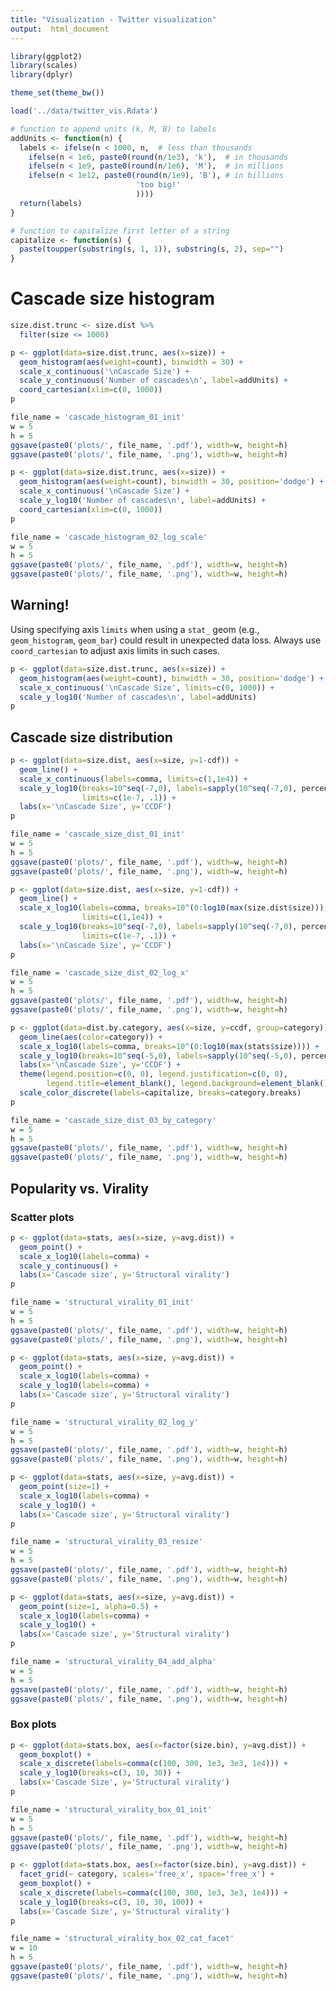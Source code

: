 ```yaml
---
title: "Visualization - Twitter visualization"
output:  html_document
---
```


```r
library(ggplot2)
library(scales)
library(dplyr)

theme_set(theme_bw())

load('../data/twitter_vis.Rdata')

# function to append units (k, M, B) to labels
addUnits <- function(n) {
  labels <- ifelse(n < 1000, n,  # less than thousands
    ifelse(n < 1e6, paste0(round(n/1e3), 'k'),  # in thousands
    ifelse(n < 1e9, paste0(round(n/1e6), 'M'),  # in millions
    ifelse(n < 1e12, paste0(round(n/1e9), 'B'), # in billions
                            'too big!'
                            ))))
  return(labels)
}

# function to capitalize first letter of a string
capitalize <- function(s) {
  paste(toupper(substring(s, 1, 1)), substring(s, 2), sep="")
}
```

# Cascade size histogram

```r
size.dist.trunc <- size.dist %>%
  filter(size <= 1000)

p <- ggplot(data=size.dist.trunc, aes(x=size)) +
  geom_histogram(aes(weight=count), binwidth = 30) +
  scale_x_continuous('\nCascade Size') +
  scale_y_continuous('Number of cascades\n', label=addUnits) +
  coord_cartesian(xlim=c(0, 1000))
p
```

```r
file_name = 'cascade_histogram_01_init'
w = 5
h = 5
ggsave(paste0('plots/', file_name, '.pdf'), width=w, height=h)
ggsave(paste0('plots/', file_name, '.png'), width=w, height=h)
```

```r
p <- ggplot(data=size.dist.trunc, aes(x=size)) +
  geom_histogram(aes(weight=count), binwidth = 30, position='dodge') +
  scale_x_continuous('\nCascade Size') +
  scale_y_log10('Number of cascades\n', label=addUnits) +
  coord_cartesian(xlim=c(0, 1000))
p
```

```r
file_name = 'cascade_histogram_02_log_scale'
w = 5
h = 5
ggsave(paste0('plots/', file_name, '.pdf'), width=w, height=h)
ggsave(paste0('plots/', file_name, '.png'), width=w, height=h)
```

## Warning!

Using specifying axis `limits` when using a `stat_` geom (e.g., 
`geom_histogram`, `geom_bar`) could result in unexpected data loss.
Always use `coord_cartesian` to adjust axis limits in such cases.

```r
p <- ggplot(data=size.dist.trunc, aes(x=size)) +
  geom_histogram(aes(weight=count), binwidth = 30, position='dodge') +
  scale_x_continuous('\nCascade Size', limits=c(0, 1000)) +
  scale_y_log10('Number of cascades\n', label=addUnits)
p
```


## Cascade size distribution

```r
p <- ggplot(data=size.dist, aes(x=size, y=1-cdf)) +
  geom_line() + 
  scale_x_continuous(labels=comma, limits=c(1,1e4)) + 
  scale_y_log10(breaks=10^seq(-7,0), labels=sapply(10^seq(-7,0), percent),
                limits=c(1e-7, .1)) + 
  labs(x='\nCascade Size', y='CCDF')
p
```

```r
file_name = 'cascade_size_dist_01_init'
w = 5
h = 5
ggsave(paste0('plots/', file_name, '.pdf'), width=w, height=h)
ggsave(paste0('plots/', file_name, '.png'), width=w, height=h)
```

```r
p <- ggplot(data=size.dist, aes(x=size, y=1-cdf)) +
  geom_line() +
  scale_x_log10(labels=comma, breaks=10^(0:log10(max(size.dist$size))),
                limits=c(1,1e4)) +
  scale_y_log10(breaks=10^seq(-7,0), labels=sapply(10^seq(-7,0), percent),
                limits=c(1e-7, .1)) +
  labs(x='\nCascade Size', y='CCDF') 
p
```

```r
file_name = 'cascade_size_dist_02_log_x'
w = 5
h = 5
ggsave(paste0('plots/', file_name, '.pdf'), width=w, height=h)
ggsave(paste0('plots/', file_name, '.png'), width=w, height=h)
```

```r
p <- ggplot(data=dist.by.category, aes(x=size, y=ccdf, group=category)) +
  geom_line(aes(color=category)) +
  scale_x_log10(labels=comma, breaks=10^(0:log10(max(stats$size)))) +
  scale_y_log10(breaks=10^seq(-5,0), labels=sapply(10^seq(-5,0), percent)) +
  labs(x='\nCascade Size', y='CCDF') +
  theme(legend.position=c(0, 0), legend.justification=c(0, 0), 
        legend.title=element_blank(), legend.background=element_blank()) +
  scale_color_discrete(labels=capitalize, breaks=category.breaks)
p
```

```r
file_name = 'cascade_size_dist_03_by_category'
w = 5
h = 5
ggsave(paste0('plots/', file_name, '.pdf'), width=w, height=h)
ggsave(paste0('plots/', file_name, '.png'), width=w, height=h)
```


## Popularity vs. Virality

### Scatter plots

```r
p <- ggplot(data=stats, aes(x=size, y=avg.dist)) +
  geom_point() +
  scale_x_log10(labels=comma) +
  scale_y_continuous() +
  labs(x='Cascade size', y='Structural virality')
p
```

```r
file_name = 'structural_virality_01_init'
w = 5
h = 5
ggsave(paste0('plots/', file_name, '.pdf'), width=w, height=h)
ggsave(paste0('plots/', file_name, '.png'), width=w, height=h)
```

```r
p <- ggplot(data=stats, aes(x=size, y=avg.dist)) +
  geom_point() +
  scale_x_log10(labels=comma) +
  scale_y_log10(labels=comma) +
  labs(x='Cascade size', y='Structural virality')
p
```

```r
file_name = 'structural_virality_02_log_y'
w = 5
h = 5
ggsave(paste0('plots/', file_name, '.pdf'), width=w, height=h)
ggsave(paste0('plots/', file_name, '.png'), width=w, height=h)
```

```r
p <- ggplot(data=stats, aes(x=size, y=avg.dist)) +
  geom_point(size=1) +
  scale_x_log10(labels=comma) +
  scale_y_log10() +
  labs(x='Cascade size', y='Structural virality')
p
```

```r
file_name = 'structural_virality_03_resize'
w = 5
h = 5
ggsave(paste0('plots/', file_name, '.pdf'), width=w, height=h)
ggsave(paste0('plots/', file_name, '.png'), width=w, height=h)
```

```r
p <- ggplot(data=stats, aes(x=size, y=avg.dist)) +
  geom_point(size=1, alpha=0.5) +
  scale_x_log10(labels=comma) +
  scale_y_log10() +
  labs(x='Cascade size', y='Structural virality')
p
```

```r
file_name = 'structural_virality_04_add_alpha'
w = 5
h = 5
ggsave(paste0('plots/', file_name, '.pdf'), width=w, height=h)
ggsave(paste0('plots/', file_name, '.png'), width=w, height=h)
```

### Box plots

```r
p <- ggplot(data=stats.box, aes(x=factor(size.bin), y=avg.dist)) +
  geom_boxplot() +
  scale_x_discrete(labels=comma(c(100, 300, 1e3, 3e3, 1e4))) +
  scale_y_log10(breaks=c(3, 10, 30)) +
  labs(x='Cascade Size', y='Structural virality')
p
```

```r
file_name = 'structural_virality_box_01_init'
w = 5
h = 5
ggsave(paste0('plots/', file_name, '.pdf'), width=w, height=h)
ggsave(paste0('plots/', file_name, '.png'), width=w, height=h)
```

```r
p <- ggplot(data=stats.box, aes(x=factor(size.bin), y=avg.dist)) +
  facet_grid(~ category, scales='free_x', space='free_x') +
  geom_boxplot() +
  scale_x_discrete(labels=comma(c(100, 300, 1e3, 3e3, 1e4))) +
  scale_y_log10(breaks=c(3, 10, 30, 100)) +
  labs(x='Cascade Size', y='Structural virality')
p
```

```r
file_name = 'structural_virality_box_02_cat_facet'
w = 10
h = 5
ggsave(paste0('plots/', file_name, '.pdf'), width=w, height=h)
ggsave(paste0('plots/', file_name, '.png'), width=w, height=h)
```


